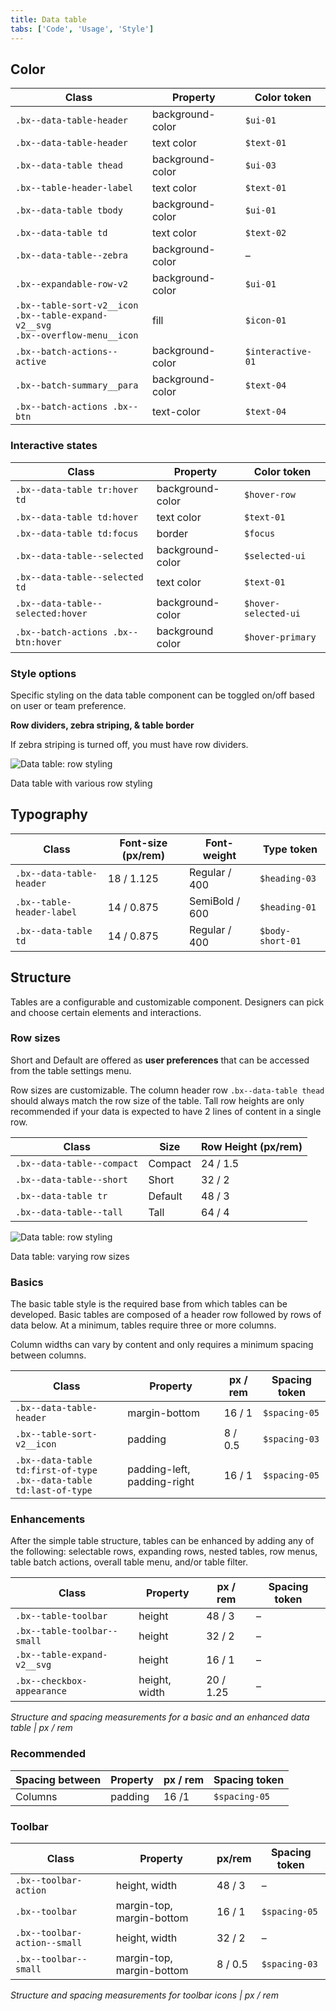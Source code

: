 ```yaml
---
title: Data table
tabs: ['Code', 'Usage', 'Style']
---
```


## Color

| Class                                                                                         | Property         | Color token       |
| --------------------------------------------------------------------------------------------- | ---------------- | ----------------- |
| `.bx--data-table-header`                                                                      | background-color | `$ui-01`          |
| `.bx--data-table-header`                                                                      | text color       | `$text-01`        |
| `.bx--data-table thead`                                                                       | background-color | `$ui-03`          |
| `.bx--table-header-label`                                                                     | text color       | `$text-01`        |
| `.bx--data-table tbody`                                                                       | background-color | `$ui-01`          |
| `.bx--data-table td`                                                                          | text color       | `$text-02`        |
| `.bx--data-table--zebra`                                                                      | background-color | –                 |
| `.bx--expandable-row-v2`                                                                      | background-color | `$ui-01`          |
| `.bx--table-sort-v2__icon` <br/> `.bx--table-expand-v2__svg` <br/> `.bx--overflow-menu__icon` | fill             | `$icon-01`        |
| `.bx--batch-actions--active`                                                                  | background-color | `$interactive-01` |
| `.bx--batch-summary__para`                                                                    | background-color | `$text-04`        |
| `.bx--batch-actions .bx--btn`                                                                 | text-color       | `$text-04`        |

### Interactive states

| Class                               | Property         | Color token          |
| ----------------------------------- | ---------------- | -------------------- |
| `.bx--data-table tr:hover td`       | background-color | `$hover-row`         |
| `.bx--data-table td:hover`          | text color       | `$text-01`           |
| `.bx--data-table td:focus`          | border           | `$focus`             |
| `.bx--data-table--selected`         | background-color | `$selected-ui`       |
| `.bx--data-table--selected td`      | text color       | `$text-01`           |
| `.bx--data-table--selected:hover`   | background-color | `$hover-selected-ui` |
| `.bx--batch-actions .bx--btn:hover` | background color | `$hover-primary`     |

### Style options

Specific styling on the data table component can be toggled on/off based on user or team preference.

**Row dividers, zebra striping, & table border**

If zebra striping is turned off, you must have row dividers.

<div className="image--fixed">

![Data table: row styling](images/data-table-style-1.png)

</div>

<Caption>Data table with various row styling</Caption>

<!-- This section is commented out until themes are ready

**Background colors**

Data tables are built to be accessible against the `$ui-background` color:



![Data table: background colors](images/data-table-style-2.png)


-->

## Typography

| Class                     | Font-size (px/rem) | Font-weight    | Type token       |
| ------------------------- | ------------------ | -------------- | ---------------- |
| `.bx--data-table-header`  | 18 / 1.125         | Regular / 400  | `$heading-03`    |
| `.bx--table-header-label` | 14 / 0.875         | SemiBold / 600 | `$heading-01`    |
| `.bx--data-table td`      | 14 / 0.875         | Regular / 400  | `$body-short-01` |

## Structure

Tables are a configurable and customizable component. Designers can pick and choose certain elements and interactions.

### Row sizes

Short and Default are offered as **user preferences** that can be accessed from the table settings menu.

Row sizes are customizable. The column header row `.bx--data-table thead` should always match the row size of the table. Tall row heights are only recommended if your data is expected to have 2 lines of content in a single row.

| Class                      | Size    | Row Height (px/rem) |
| -------------------------- | ------- | ------------------- |
| `.bx--data-table--compact` | Compact | 24 / 1.5            |
| `.bx--data-table--short`   | Short   | 32 / 2              |
| `.bx--data-table tr`       | Default | 48 / 3              |
| `.bx--data-table--tall`    | Tall    | 64 / 4              |

<div className="image--fixed">

![Data table: row styling](images/data-table-style-3.png)

</div>

<Caption>Data table: varying row sizes</Caption>

### Basics

The basic table style is the required base from which tables can be developed. Basic tables are composed of a header row followed by rows of data below. At a minimum, tables require three or more columns.

Column widths can vary by content and only requires a minimum spacing between columns.

| Class                                                                      | Property                    | px / rem | Spacing token |
| -------------------------------------------------------------------------- | --------------------------- | -------- | ------------- |
| `.bx--data-table-header`                                                   | margin-bottom               | 16 / 1   | `$spacing-05` |
| `.bx--table-sort-v2__icon`                                                 | padding                     | 8 / 0.5  | `$spacing-03` |
| `.bx--data-table td:first-of-type` <br/> `.bx--data-table td:last-of-type` | padding-left, padding-right | 16 / 1   | `$spacing-05` |

### Enhancements

After the simple table structure, tables can be enhanced by adding any of the following: selectable rows, expanding rows, nested tables, row menus, table batch actions, overall table menu, and/or table filter.

| Class                       | Property      | px / rem  | Spacing token |
| --------------------------- | ------------- | --------- | ------------- |
| `.bx--table-toolbar`        | height        | 48 / 3    | –             |
| `.bx--table-toolbar--small` | height        | 32 / 2    | –             |
| `.bx--table-expand-v2__svg` | height        | 16 / 1    | –             |
| `.bx--checkbox-appearance`  | height, width | 20 / 1.25 | –             |

_Structure and spacing measurements for a basic and an enhanced data table | px / rem_

### Recommended

| Spacing between | Property | px / rem | Spacing token |
| --------------- | -------- | -------- | ------------- |
| Columns         | padding  | 16 /1    | `$spacing-05` |

### Toolbar

| Class                        | Property                  | px/rem  | Spacing token |
| ---------------------------- | ------------------------- | ------- | ------------- |
| `.bx--toolbar-action`        | height, width             | 48 / 3  | –             |
| `.bx--toolbar`               | margin-top, margin-bottom | 16 / 1  | `$spacing-05` |
| `.bx--toolbar-action--small` | height, width             | 32 / 2  | –             |
| `.bx--toolbar--small`        | margin-top, margin-bottom | 8 / 0.5 | `$spacing-03` |

_Structure and spacing measurements for toolbar icons | px / rem_
